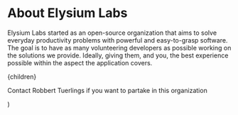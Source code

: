 
# About Elysium Labs

Elysium Labs started as an open-source organization that aims to solve everyday productivity problems with powerful and easy-to-grasp software.
The goal is to have as many volunteering developers as possible working on the solutions we provide. Ideally, giving them, and you, the best experience possible within the aspect the application covers.

  <Layout>
    <div className="max-w-7xl w-full mx-auto">
      {children}
    <div className="mt-20">
      <p>Contact Robbert Tuerlings if you want to partake in this organization</p>
      </div>
    </div>
  </Layout>

)
